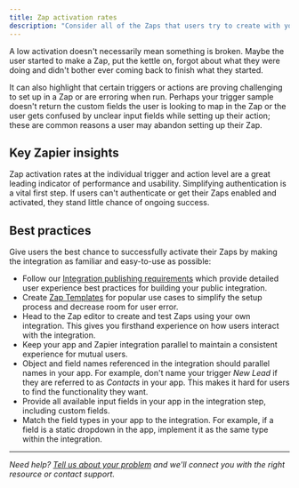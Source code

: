 ```yaml
---
title: Zap activation rates
description: "Consider all of the Zaps that users try to create with your integration's triggers, actions, or searches. The Zap activation rate is the percentage of those Zaps that actually activated within 24 hours of creation, meaning the Zap ran at least one successful task."
---
```


A low activation doesn't necessarily mean something is broken. Maybe the user started to make a Zap, put the kettle on, forgot about what they were doing and didn't bother ever coming back to finish what they started.

It can also highlight that certain triggers or actions are proving challenging to set up in a Zap or are erroring when run. Perhaps your trigger sample doesn't return the custom fields the user is looking to map in the Zap or the user gets confused by unclear input fields while setting up their action; these are common reasons a user may abandon setting up their Zap.

## Key Zapier insights

Zap activation rates at the individual trigger and action level are a great leading indicator of performance and usability. Simplifying authentication is a vital first step. If users can't authenticate or get their Zaps enabled and activated, they stand little chance of ongoing success.

## Best practices

Give users the best chance to successfully activate their Zaps by making the integration as familiar and easy-to-use as possible:

*   Follow our [Integration publishing requirements](/platform/publish/integration-publishing-requirements) which provide detailed user experience best practices for building your public integration.
*   Create [Zap Templates](/platform/publish/zap-templates) for popular use cases to simplify the setup process and decrease room for user error.
*   Head to the Zap editor to create and test Zaps using your own integration. This gives you firsthand experience on how users interact with the integration.
*   Keep your app and Zapier integration parallel to maintain a consistent experience for mutual users.
*   Object and field names referenced in the integration should parallel names in your app. For example, don't name your trigger _New Lead_ if they are referred to as _Contacts_ in your app. This makes it hard for users to find the functionality they want.
*   Provide all available input fields in your app in the integration step, including custom fields.
*   Match the field types in your app to the integration. For example, if a field is a static dropdown in the app, implement it as the same type within the integration.

- - -
_Need help? [Tell us about your problem](https://developer.zapier.com/contact) and we'll connect you with the right resource or contact support._

